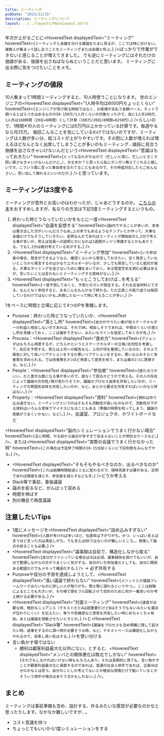 ```yaml
---
title: ミーティング
pubDate: "2023/11/15"
description: ミーティングについて
layout: ../../layouts/MainLayout.astro
---
```



年次が上がるごとに<HoveredText displayedText="ミーティング" hoveredText={`ミーティングと会議を分ける議論をたまに見るが、ここでは特に分けない。複数人が集まって話し合うことをミーティングまたは会議と呼ぶ。`} />ばっかりで作業ができないと感じることが増えてきました。
でも逆にミーティングにはそれだけの価値がある、価値を出さねばならぬということだと思います。
ミーティングに出る際に気をつけたいことをメモ。

## ミーティングの値段

10人集まって1時間ミーティングすると、10人時使うことになります。
世のエンジニアの<HoveredText displayedText="1人時平均は6000円ちょっとくらい" hoveredText={`エンジニアが受け取る時給ではなく、お客様が支払う金額ベース。ネットで調べるとばらつきはあるものの50-150万/1人月くらいの印象だったので、仮に1人月100万、1人月は160時間（20日✕8時間）として計算（100万/20日/8時間=6250円）。`} />らしいので、1時間✕10人のミーティングには6万円以上かかっている計算です。毎週やるなら月25万。
毎回こんなことを気にしているわけではないのですが、ミーティングは人数が多い分、総コストが上がりやすいです。その割に人数が増えれば増えるほどなんとなく出席してしまうことが多いのもミーティング…値段に見合う価値を出さなきゃいけないんだという<HoveredText displayedText="意識はもっておきたい" hoveredText={`とっても忘れがちなので（忙しいと得に。忙しいときこそ問い直さなきゃいけないんだけど…）、大丈夫か？と思ったら私にガンガン教えてくれると嬉しいです。こういう風に言った事自体を忘れてることもあるので、その時塩対応したらごめんなさい。。思い出して謝れるといいのだが。`} />と思っています。

## ミーティングは3度やる

ミーティングが意外とお高いのはわかったが、じゃあどうするのか。
[こちらの本](https://zenn.dev/soma3134/scraps/12025dc4b12014)をおすすめしますが、私なりの方法は下記3度ミーティングするというもの。

1. 終わった時どうなっていたいかをもとに一度<HoveredText displayedText="会議を妄想する" hoveredText={`脳内でやることが多いが、本来は書き出した方がいいんだろうなあ…上の本でもあるようなテンプレとか作って。大事な会議だけでもそうしていきたい。定例なんかであればミーティング開始前の1,2分で考える事が多いが、例えば役員への説明とかになれば1週間ガッツリ準備するとかもありうる。でも1,2分は絶対考えている気がする。`} />
2. <HoveredText displayedText="ミーティング参加" hoveredText={`いち参加者の場合、発言ができるようなら、確認くらいから発言しておきたい。全く発言していないところから発言するのはかなりエネルギーがいるが、少しでも発言していると抵抗が減る。大事なタイミングを逃さないために種をまいておく。ある程度空気を読む必要はあるが、言いたいことは言わないとミーティングする意味がない。`} />
3. <HoveredText displayedText="もっとこうしておけば…を考える" hoveredText={`一度予測しておくと、予測とのズレが発生する。それを反省材料とできる。なんとなく参加すると、まあこんなもんかなで終わる。ただ正直この振り返りは毎回しているわけではないかも…失敗したなーって時に考えることが多い。`} />

1をベースに時間と立場に応じて4つのPを準備します。

- Purpose：終わった時どうなっていたいか、<HoveredText displayedText="落とし所" hoveredText={`自分がやりたい案が他ステークホルダーの利益と相反しないのであれば、それでOK。相反しそうであれば、中間点くらいの落とし所を見繕っておく。ここは譲歩できない、みたいなラインを設定しておくのが吉。`} />
- Process：<HoveredText displayedText="進め方" hoveredText={`アジェンダはもちろん用意するが、どちらかというとステークホルダーの立場/志向性を考慮して、反応を予想する。例えば上司への報告なら、上司が何を重視しているのか、その上で報告に対して良いリアクションをするか悪いリアクションをするか。悪いならおそらく改善策を求められる。では改善策を3つほど用意して意見を伺う、または案の1つに誘導する。など。`} />
- People：<HoveredText displayedText="参加者" hoveredText={`居たほうがいい、だと莫大な数になる事が多いので、居なくて困るかどうかで考える。その人の存在によって議論の方向性/質が変わりそうか、議論のプロセス自体を共有したいのか、ミーティングの雰囲気自体を共有したいのか、など。あとから要点を共有すればいいのなら呼ばない。`} />
- Property：<HoveredText displayedText="資料" hoveredText={`資料は作り込み過ぎない。ミーティングというのはそもそも流動性が高いものなので、流動性の下がる資料はいろんな意味でマイナスになることもある（準備の時間を削ってしまう、議論の発散がうまくいかない、など）。`} />、会議室、プロジェクタ、ホワイトボードなど

<HoveredText displayedText="脳内シミュレーションでうまく行かない場合" hoveredText={`主に時間。やる前から論点が多すぎて収まらないことが明白なケースなど。`} />、または<HoveredText displayedText="実際の会議でうまく行かなかった時" hoveredText={`この場合は予定終了時間の10-15分前くらいに下記判断をみんなでやる。`} />。

- <HoveredText displayedText="そもそもやるべきなのか、出るべきなのか" hoveredText={`これは結構時間経過とともに変わるので、随時見直す必要がある。定例であれば頻度を減らす、参加者を減らすなども手。`} />どうか考える
- Slack等で事前、事後議論
- 論点を絞るなど、がんばって収める
- 時間を伸ばす
- 別の機会で再度議論

## 注意したいTips

- 1度にメッセージを<HoveredText displayedText="詰め込みすぎない" hoveredText={`人数が多ければ多いほど、伝達率は下がりがち。かつ、いっぱい言えば言うほど言った方は満足しがち。でも言えばOKではないのが難しいところ。。我慢して論点を絞ることも必要。`} />
- <HoveredText displayedText="議事録は自前で、構造化しながら取る" hoveredText={`自分がファシっている場合はほぼ必須。議事録係を設けてもいいが、自分で整理しながらの方がうまくいく気がする。自分がいち参加者だとしても、自分に関係ある範囲だけでもメモって構造化する。`} /> → 必ず共有する
- Purposeや自分の予測を達成しようとして、<HoveredText displayedText="浅い議論で終わらない" hoveredText={`メソッドとか議論フレームワークみたいなのに詳しい人が陥りがち。策士策に溺れるというやつ。。ここは経験によるところも大きいが、その場で頭をフル回転させて目的のために何が一番良いのか考え続ける必要がある。`} />
- <HoveredText displayedText="対面ミーティング" hoveredText={`速度が必要な時、微妙なニュアンス（テキストだとAは超重要だけどBはそうでもないみたいな濃淡が伝わりにくい）を伝えたい、焦りや危機感など感覚を共有したい時にめちゃくちゃ有効。あとは議論を発散させたいときとか。`} />と<HoveredText displayedText="Slack等" hoveredText={`議論をプロセスも含め明確に残して起きたい時、返事をするのに調べ物が必要そうな時、など。テキストベースは構造化しながらやれるので、収束し易い気はする。`} />を使い分ける
- 言い負かす場ではない
  - 勝利は顧客利益最大化以外にない。とすると、<HoveredText displayedText="メンバとの関係悪化は敗北でしかない" hoveredText={`それでもしなければいけない時ももちろんあり。それは長期的に見ても、言い負かすことが顧客利益最大化に貢献するのであれば。普通の社会人相手であれば、正直ほぼゼロかなとは思う。自分のことしか考えてないとか稚拙な感情だけで動いているとかそういう相手の場合はありうるかもしれない。`} />。

## まとめ

ミーティングは事前準備も含め、設計する、作るみたいな感覚が必要なのかなと思ったりします。なかなか難しいですが…。

- コスト意識を持つ
- ちょっとでもいいから1度シミュレーションをする
